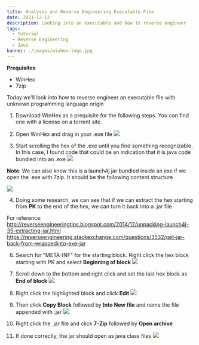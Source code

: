 ```yaml
---
title: Analysis and Reverse Engineering Executable File
date: 2021-12-12
description: Looking into an executable and how to reverse engineer
tags:
  - Tutorial
  - Reverse Engineering
  - Java
banner: ./images/winhex-logo.jpg
---
```


**Prequisites**

* WinHex
* 7zip

Today we'll look into how to reverse engineer an executable file with unknown programming language origin

1. Download WinHex as a prequisite for the following steps. You can find one with a license on a torrent site.

2. Open WinHex and drag in your .exe file
  ![](./images/1.png)

3. Start scrolling the hex of the .exe until you find something recognizable.  
In this case, I found code that could be an indication that it is java code bundled into an .exe
  ![](./images/2.png)

**Note**: We can also know this is a launch4j jar bundled inside an exe if we open the .exe with 7zip. It should be the following content structure

 ![](./images/3.png)


4. Doing some research, we can see that if we can extract the hex starting from **PK** to the end of the hex, we can turn it back into a .jar file

For reference: 
http://reverseengineeringtips.blogspot.com/2014/12/unpacking-launch4j-35-extracting-jar.html
https://reverseengineering.stackexchange.com/questions/3532/get-jar-back-from-wrappedinto-exe-jar

6. Search for "META-INF" for the starting block. Right click the hex block starting with PK and select **Beginning of block**
![](./images/4.png)

7. Scroll down to the bottom and right click and set the last hex block as **End of block**
![](./images/5.png)

8. Right click the highlighted block and click **Edit**
![](./images/6.png)

9. Then click **Copy Block** followed by **Into New file** and name the file appended with .jar
![](./images/7.png)

10. Right click the .jar file and click **7-Zip** followed by **Open archive**

11. If done correctly, the jar should open as java class files
![](./images/8.png)

